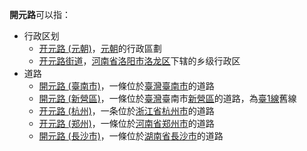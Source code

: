 '''開元路'''可以指：
*行政区划
** [[开元路_(元朝)|开元路 (元朝)]]，[[元朝|元朝]]的行政區劃
** [[开元路街道|开元路街道]]，[[河南省|河南省]][[洛阳市|洛阳市]][[洛龙区|洛龙区]]下辖的乡级行政区
*道路
** [[開元路_(臺南市)|開元路 (臺南市)]]，一條位於[[臺灣|臺灣]][[臺南市|臺南市]]的道路
** [[開元路_(新營區)|開元路 (新營區)]]，一條位於[[臺灣|臺灣]]臺南市[[新營區|新營區]]的道路，為[[臺1線|臺1線]]舊線
** [[开元路_(杭州)|开元路 (杭州)]]，一条位於[[浙江省|浙江省]][[杭州市|杭州市]]的道路
** [[开元路_(郑州)|开元路 (郑州)]]，一條位於[[河南省|河南省]][[郑州市|郑州市]]的道路
** [[開元路_(長沙市)|開元路 (長沙市)]]，一條位於[[湖南省|湖南省]][[長沙市|長沙市]]的道路

{{disambig|cat=三字大中华地区相关消歧义}}